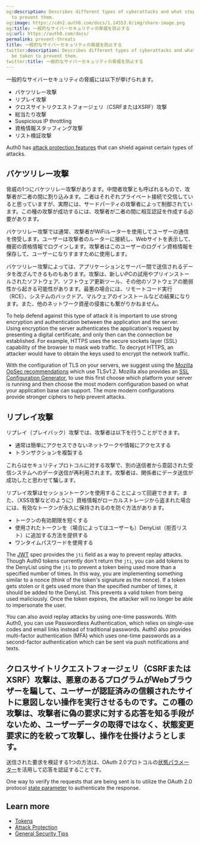 ```yaml
---
og:description: Describes different types of cyberattacks and what steps can be taken
  to prevent them.
og:image: https://cdn2.auth0.com/docs/1.14553.0/img/share-image.png
og:title: 一般的なサイバーセキュリティの脅威を防止する
og:url: https://auth0.com/docs/
permalink: prevent-threats
title: 一般的なサイバーセキュリティの脅威を防止する
twitter:description: Describes different types of cyberattacks and what steps can
  be taken to prevent them.
twitter:title: 一般的なサイバーセキュリティの脅威を防止する
---
```


一般的なサイバーセキュリティの脅威には以下が挙げられます。

* バケツリレー攻撃
* リプレイ攻撃
* クロスサイトリクエストフォージェリ（CSRFまたはXSRF）攻撃
* 総当たり攻撃
* <Tooltip tip="Suspicious IP Throttling: Form of attack protection that protects your tenant against suspicious logins targeting too many accounts from a single IP address." cta="View Glossary" href="/docs/glossary?term=Suspicious+IP+throttling">Suspicious IP throttling</Tooltip>
* 資格情報スタッフィング攻撃
* リスト検証攻撃

Auth0 has [attack protection features](/docs/secure/attack-protection) that can shield against certain types of attacks.

## バケツリレー攻撃

脅威の1つにバケツリレー攻撃があります。中間者攻撃とも呼ばれるもので、攻撃者が二者の間に割り込みます。二者はそれぞれプライベート接続で交信していると思っていますが、実際には、サードパーティの攻撃者によって制御されています。この種の攻撃が成功するには、攻撃者が二者の間に相互認証を作成する必要があります。

バケツリレー攻撃では通常、攻撃者がWiFiルーターを使用してユーザーの通信を傍受します。ユーザーは攻撃者のルーターに接続し、Webサイトを表示して、機密の資格情報でログインします。攻撃者はこのユーザーのログイン資格情報を保存して、ユーザーになりすますために使用します。

バケツリレー攻撃によっては、アプリケーションとサーバー間で送信されるデータを改ざんできるものもあります。攻撃は、新しいPCの試用やプリインストールされたソフトウェア、ソフトウェア更新ツール、その他のソフトウェアの脆弱性から起きる可能性があります。最悪の場合には、リモートコード実行（RCE）、システムのバックドア、マルウェアのインストールなどの結果になります。また、他のネットワーク資産の侵害にも繋がりかねません。

To help defend against this type of attack it is important to use strong encryption and authentication between the application and the server. Using encryption the server authenticates the application's request by presenting a digital certificate, and only then can the connection be established. For example, HTTPS uses the secure sockets layer (SSL) capability of the browser to mask web traffic. To decrypt HTTPS, an attacker would have to obtain the keys used to encrypt the network traffic.

With the configuration of TLS on your servers, we suggest using the [Mozilla OpSec recommendations](https://wiki.mozilla.org/Security/Server_Side_TLS) which use TLSv1.2. Mozilla also provides an [SSL Configuration Generator](https://mozilla.github.io/server-side-tls/ssl-config-generator/), to use this first choose which platform your server is running and then choose the most modern configuration based on what your application base can support. The more modern configurations provide stronger ciphers to help prevent attacks.

## リプレイ攻撃

リプレイ（プレイバック）攻撃では、攻撃者は以下を行うことができます。

* 通常は簡単にアクセスできないネットワークや情報にアクセスする
* トランザクションを複製する

これらはセキュリティプロトコルに対する攻撃で、別の送信者から意図された受信システムへのデータ送信が再利用されます。攻撃者は、関係者にデータ送信が成功したと思わせて騙します。

リプレイ攻撃はセッショントークンを使用することによって回避できます。また、（XSS攻撃などのように）資格情報がローカルストレージから盗まれた場合には、有効なトークンが永久に保持されるのを防ぐ方法があります。

* トークンの有効期限を短くする
* 使用されたトークンを（場合によってはユーザーも）DenyList（拒否リスト）に追加する方法を提供する
* ワンタイムパスワードを使用する

The [JWT](/docs/secure/tokens/json-web-tokens) spec provides the `jti` field as a way to prevent replay attacks. Though Auth0 tokens currently don't return the `jti`, you can add tokens to the DenyList using the `jti` to prevent a token being used more than a specified number of times. In this way, you are implementing something similar to a <Tooltip tip="Nonce: Arbitrary number issued once in an authentication protocol to detect and prevent replay attacks." cta="View Glossary" href="/docs/glossary?term=nonce">nonce</Tooltip> (think of the token's signature as the nonce). If a token gets stolen or it gets used more than the specified number of times, it should be added to the DenyList. This prevents a valid token from being used maliciously. Once the token expires, the attacker will no longer be able to impersonate the user.

You can also avoid replay attacks by using one-time passwords. With Auth0, you can use <Tooltip tip="Passwordless: Form of authentication that does not rely on a password as the first factor." cta="View Glossary" href="/docs/glossary?term=Passwordless">Passwordless</Tooltip> Authentication, which relies on single-use codes and email links instead of traditional passwords. Auth0 also provides <Tooltip tip="Multi-factor authentication (MFA): User authentication process that uses a factor in addition to username and password such as a code via SMS." cta="View Glossary" href="/docs/glossary?term=multi-factor+authentication">multi-factor authentication</Tooltip> (MFA) which uses one-time passwords as a second-factor authentication which can be sent via push notifications and texts.

## クロスサイトリクエストフォージェリ（CSRFまたはXSRF）攻撃は、悪意のあるプログラムがWebブラウザーを騙して、ユーザーが認証済みの信頼されたサイトに意図しない操作を実行させるものです。この種の攻撃は、攻撃者に偽の要求に対する応答を知る手段がないため、ユーザーデータの取得ではなく、状態変更要求に的を絞って攻撃し、操作を仕掛けようとします。

送信された要求を検証する1つの方法は、OAuth 2.0プロトコルの[状態パラメーター](/attack-protection/state-parameters)を活用して応答を認証することです。

One way to verify the requests that are being sent is to utilize the <Tooltip tip="OAuth 2.0: Authorization framework that defines authorization protocols and workflows." cta="View Glossary" href="/docs/glossary?term=OAuth+2.0">OAuth 2.0</Tooltip> protocol [state parameter](/docs/secure/attack-protection/state-parameters) to authenticate the response.

## Learn more

* [Tokens](/docs/secure/tokens)
* [Attack Protection](/docs/secure/attack-protection)
* [General Security Tips](/docs/secure/security-guidance/tips)